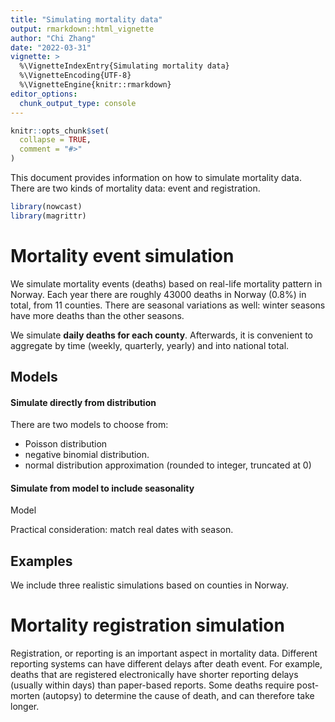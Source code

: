 ```yaml
---
title: "Simulating mortality data"
output: rmarkdown::html_vignette
author: "Chi Zhang"
date: "2022-03-31"
vignette: >
  %\VignetteIndexEntry{Simulating mortality data}
  %\VignetteEncoding{UTF-8}
  %\VignetteEngine{knitr::rmarkdown}
editor_options: 
  chunk_output_type: console
---
```


```r
knitr::opts_chunk$set(
  collapse = TRUE,
  comment = "#>"
)
```

This document provides information on how to simulate mortality data. There are two kinds of mortality data: event and registration.

```r
library(nowcast)
library(magrittr)
```

# Mortality event simulation

We simulate mortality events (deaths) based on real-life mortality pattern in Norway. Each year there are roughly 43000 deaths in Norway (0.8%) in total, from 11 counties. There are seasonal variations as well: winter seasons have more deaths than the other seasons.

We simulate **daily deaths for each county**. Afterwards, it is convenient to aggregate by time (weekly, quarterly, yearly) and into national total. 




## Models 

#### Simulate directly from distribution 

There are two models to choose from: 

- Poisson distribution 
- negative binomial distribution. 
- normal distribution approximation (rounded to integer, truncated at 0)



#### Simulate from model to include seasonality

Model 


Practical consideration: match real dates with season. 




## Examples

We include three realistic simulations based on counties in Norway. 









# Mortality registration simulation

Registration, or reporting is an important aspect in mortality data. Different reporting systems can have different delays after death event. For example, deaths that are registered electronically have shorter reporting delays (usually within days) than paper-based reports. Some deaths require post-morten (autopsy) to determine the cause of death, and can therefore take longer. 

















